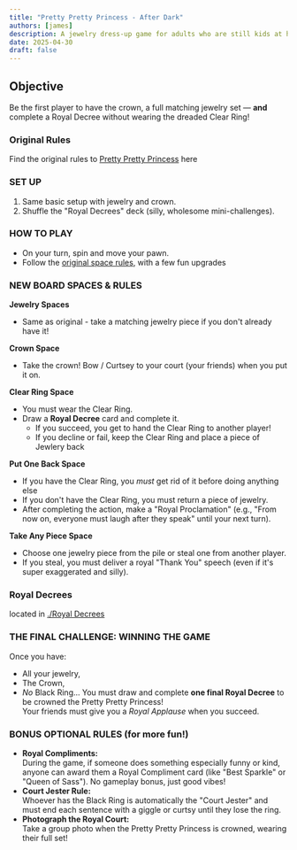 ```yaml
---
title: "Pretty Pretty Princess - After Dark"
authors: [james]
description: A jewelry dress-up game for adults who are still kids at heart
date: 2025-04-30
draft: false
---
```



<ResponsiveImage 
  src={PPPADLogo}
  alt="MERLIN_Cubeoid" 
  width="400px" 
/>

## Objective 
Be the first player to have the crown, a full matching jewelry set — **and** complete a Royal Decree without wearing the dreaded Clear Ring!

### Original Rules
Find the original rules to [Pretty Pretty Princess](https://winning-moves.com/images/PPPrincess_RulesV2.pdf) here

### SET UP
1. Same basic setup with jewelry and crown.
2. Shuffle the "Royal Decrees" deck (silly, wholesome mini-challenges).

### HOW TO PLAY
- On your turn, spin and move your pawn.
- Follow the [original space rules](#original-rules), with a few fun upgrades

### NEW BOARD SPACES & RULES
**Jewelry Spaces**
- Same as original - take a matching jewelry piece if you don't already have it!

**Crown Space**
- Take the crown! Bow / Curtsey to your court (your friends) when you put it on.

**Clear Ring Space**
- You must wear the Clear Ring.
- Draw a **Royal Decree** card and complete it.
    - If you succeed, you get to hand the Clear Ring to another player!
    - If you decline or fail, keep the Clear Ring and place a piece of Jewlery back

**Put One Back Space**
- If you have the Clear Ring, you _must_ get rid of it before doing anything else
- If you don't have the Clear Ring, you must return a piece of jewelry.
- After completing the action, make a "Royal Proclamation" (e.g., "From now on, everyone must laugh after they speak" until your next turn).

**Take Any Piece Space**
- Choose one jewelry piece from the pile or steal one from another player.
- If you steal, you must deliver a royal "Thank You" speech (even if it's super exaggerated and silly).

### Royal Decrees
located in [./Royal Decrees](./Royal%20Decrees.mdx)

### THE FINAL CHALLENGE: WINNING THE GAME
Once you have:
- All your jewelry,
- The Crown,
- _No_ Black Ring...
You must draw and complete **one final Royal Decree** to be crowned the Pretty Pretty Princess!  
Your friends must give you a _Royal Applause_ when you succeed.

### BONUS OPTIONAL RULES (for more fun!)
- **Royal Compliments:**  
    During the game, if someone does something especially funny or kind, anyone can award them a Royal Compliment card (like "Best Sparkle" or "Queen of Sass"). No gameplay bonus, just good vibes!
- **Court Jester Rule:**  
    Whoever has the Black Ring is automatically the "Court Jester" and must end each sentence with a giggle or curtsy until they lose the ring.
- **Photograph the Royal Court:**  
    Take a group photo when the Pretty Pretty Princess is crowned, wearing their full set!